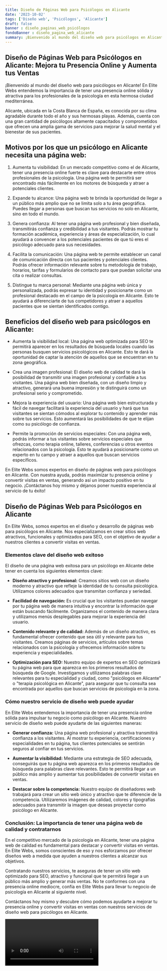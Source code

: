 ```yaml
---
title: Diseño de Páginas Web para Psicólogos en Alicante
date: '2023-10-02'
tags: ['Diseño web', 'Psicólogos', 'Alicante']
draft: false
banner : diseño_paginas_web_psicólogos
fondoBanner : diseño_pagina_web_alicante
summary: ¡Bienvenido al mundo del diseño web para psicólogos en Alicante! En Elite Webs entendemos la importancia de tener una presencia online sólida y atractiva para los profesionales de la psicología en esta hermosa ciudad mediterránea. 
---
```


## Diseño de Páginas Web para Psicólogos en Alicante: Mejora tu Presencia Online y Aumenta tus Ventas

¡Bienvenido al mundo del diseño web para psicólogos en Alicante! En Elite Webs entendemos la importancia de tener una presencia online sólida y atractiva para los profesionales de la psicología en esta hermosa ciudad mediterránea. 

Alicante, ubicada en la Costa Blanca de España, es conocida por su clima agradable durante todo el año y sus hermosas playas. Además, cuenta con una gran cantidad de psicólogos altamente capacitados y comprometidos que ofrecen una amplia gama de servicios para mejorar la salud mental y el bienestar de sus pacientes.

## Motivos por los que un psicólogo en Alicante necesita una página web:

1. Aumenta tu visibilidad: En un mercado competitivo como el de Alicante, tener una presencia online fuerte es clave para destacarte entre otros profesionales de la psicología. Una página web te permitirá ser encontrado más fácilmente en los motores de búsqueda y atraer a potenciales clientes.

2. Expande tu alcance: Una página web te brinda la oportunidad de llegar a un público más amplio que no se limita solo a tu área geográfica. Puedes llegar a personas que buscan tus servicios no solo en Alicante, sino en todo el mundo.

3. Genera confianza: Al tener una página web profesional y bien diseñada, transmitirás confianza y credibilidad a tus visitantes. Podrás mostrar tu formación académica, experiencia y áreas de especialización, lo cual ayudará a convencer a los potenciales pacientes de que tú eres el psicólogo adecuado para sus necesidades.

4. Facilita la comunicación: Una página web te permite establecer un canal de comunicación directa con tus pacientes y potenciales clientes. Podrás ofrecer información relevante sobre tu metodología de trabajo, horarios, tarifas y formularios de contacto para que puedan solicitar una cita o realizar consultas.

5. Distingue tu marca personal: Mediante una página web única y personalizada, podrás expresar tu identidad y posicionarte como un profesional destacado en el campo de la psicología en Alicante. Esto te ayudará a diferenciarte de tus competidores y atraer a aquellos pacientes que se sientan identificados contigo.

## Beneficios del diseño web para psicólogos en Alicante:

- Aumenta la visibilidad local: Una página web optimizada para SEO te permitirá aparecer en los resultados de búsqueda locales cuando las personas busquen servicios psicológicos en Alicante. Esto te dará la oportunidad de captar la atención de aquellos que se encuentran en tu zona geográfica.

- Crea una imagen profesional: El diseño web de calidad te dará la posibilidad de transmitir una imagen profesional y confiable a tus visitantes. Una página web bien diseñada, con un diseño limpio y atractivo, generará una buena impresión y te distinguirá como un profesional serio y comprometido.

- Mejora la experiencia del usuario: Una página web bien estructurada y fácil de navegar facilitará la experiencia del usuario y hará que tus visitantes se sientan cómodos al explorar tu contenido y aprender más sobre tus servicios. Esto aumentará las posibilidades de que te elijan como su psicólogo de confianza.

- Permite la promoción de servicios especiales: Con una página web, podrás informar a tus visitantes sobre servicios especiales que ofrezcas, como terapia online, talleres, conferencias u otros eventos relacionados con la psicología. Esto te ayudará a posicionarte como un experto en tu campo y atraer a aquellos que buscan servicios específicos.

En Elite Webs somos expertos en diseño de páginas web para psicólogos en Alicante. Con nuestra ayuda, podrás maximizar tu presencia online y convertir visitas en ventas, generando así un impacto positivo en tu negocio. ¡Contáctanos hoy mismo y déjanos poner nuestra experiencia al servicio de tu éxito!

<GifSeo />

<Cta />

## Diseño de Páginas Web para Psicólogos en Alicante

En Elite Webs, somos expertos en el diseño y desarrollo de páginas web para psicólogos en Alicante. Nos especializamos en crear sitios web atractivos, funcionales y optimizados para SEO, con el objetivo de ayudar a nuestros clientes a convertir visitas en ventas.

### Elementos clave del diseño web exitoso

El diseño de una página web exitosa para un psicólogo en Alicante debe tener en cuenta los siguientes elementos clave:

- **Diseño atractivo y profesional:** Creamos sitios web con un diseño moderno y atractivo que refleje la identidad de tu consulta psicológica. Utilizamos colores adecuados que transmitan confianza y seriedad.

- **Facilidad de navegación:** Es crucial que los visitantes puedan navegar por tu página web de manera intuitiva y encontrar la información que están buscando fácilmente. Organizamos el contenido de manera clara y utilizamos menús desplegables para mejorar la experiencia del usuario.

- **Contenido relevante y de calidad:** Además de un diseño atractivo, es fundamental ofrecer contenido que sea útil y relevante para tus visitantes. Creamos páginas de servicios, artículos sobre temas relacionados con la psicología y ofrecemos información sobre tu experiencia y especialidades.

- **Optimización para SEO:** Nuestro equipo de expertos en SEO optimizará tu página web para que aparezca en los primeros resultados de búsqueda de Google. Investigamos y utilizamos palabras clave relevantes para tu especialidad y ciudad, como "psicólogos en Alicante" o "terapia psicológica en Alicante", para asegurar que tu consulta sea encontrada por aquellos que buscan servicios de psicología en la zona.

### Cómo nuestro servicio de diseño web puede ayudar

En Elite Webs entendemos la importancia de tener una presencia online sólida para impulsar tu negocio como psicólogo en Alicante. Nuestro servicio de diseño web puede ayudarte de las siguientes maneras:

- **Generar confianza:** Una página web profesional y atractiva transmitirá confianza a los visitantes. Al mostrar tu experiencia, certificaciones y especialidades en tu página, tus clientes potenciales se sentirán seguros al confiar en tus servicios.

- **Aumentar la visibilidad:** Mediante una estrategia de SEO adecuada, conseguirás que tu página web aparezca en los primeros resultados de búsqueda para palabras clave relevantes. Esto te permitirá llegar a un público más amplio y aumentar tus posibilidades de convertir visitas en ventas.

- **Destacar sobre la competencia:** Nuestro equipo de diseñadores web trabajará para crear un sitio web único y atractivo que te diferencie de la competencia. Utilizaremos imágenes de calidad, colores y tipografías adecuados para transmitir la imagen que deseas proyectar como psicólogo en Alicante.

### Conclusión: La importancia de tener una página web de calidad y contratarnos

En el competitivo mercado de la psicología en Alicante, tener una página web de calidad es fundamental para destacar y convertir visitas en ventas. En Elite Webs, somos conscientes de eso y nos esforzamos por ofrecer diseños web a medida que ayuden a nuestros clientes a alcanzar sus objetivos.

Contratando nuestros servicios, te aseguras de tener un sitio web optimizado para SEO, atractivo y funcional que te permitirá llegar a un público más amplio y generar más ventas. No te conformes con una presencia online mediocre, confía en Elite Webs para llevar tu negocio de psicología en Alicante al siguiente nivel.

Contáctanos hoy mismo y descubre cómo podemos ayudarte a mejorar tu presencia online y convertir visitas en ventas con nuestros servicios de diseño web para psicólogos en Alicante.

<Video />

<CtaBot job='Psicólogos' city='Alicante'/>

<Gmaps query='Alicante+españa+maps' />